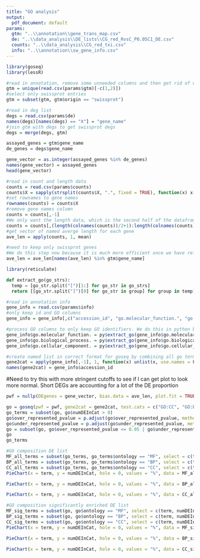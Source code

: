 ```yaml
---
title: "GO analysis"
output: 
  pdf_document: default
params:
  gtm: "..\\annotation\\gene_trans_map.csv"
  de: "..\\data_analysis\\DE_lists\\CG_red_RvsC_P0.05C1_DE.csv"
  counts: "..\\data_analysis\\CG_red_txi.csv"
  info: "..\\annotation\\sw_gene_info.csv"
---
```


```r
library(goseq)
library(lessR)
```


```r
#read in annotation, remove some unneeded columns and then get rid of duplicates
gtm = unique(read.csv(params$gtm)[-c(1,2)])
#select only swissprot entries
gtm = subset(gtm, gtm$origin == "swissprot")
```

```r
#read in deg list
degs = read.csv(params$de)
names(degs)[names(degs) == "X"] = "gene_name"
#join gtm with degs to get swissprot degs
degs = merge(degs, gtm)
```


```r

assayed_genes = gtm$gene_name
de_genes = degs$gene_name

gene_vector = as.integer(assayed_genes %in% de_genes)
names(gene_vector) = assayed_genes
head(gene_vector)
```


```r
#read in count and length data
counts = read.csv(params$counts)
counts$X = sapply(strsplit(counts$X, ".", fixed = TRUE), function(x) x[1])
#set rownames to gene names
rownames(counts) = counts$X
#remove gene names column
counts = counts[,-1]
#We only want the length data, which is the second half of the dataframe
counts = counts[,(length(colnames(counts))/2+1):length(colnames(counts))]
#get vector of named averge length for each gene
ave_len = apply(counts, 1, mean)

#need to keep only swissprot genes
#We do this step now because it is much more efficient once we have relatively small vectors than trying to merge two large dataframes at the start of this chunk
ave_len = ave_len[names(ave_len) %in% gtm$gene_name]
```

```r
library(reticulate)
```

```python
def extract_go(go_strs):
  temp = [go_str.split("[")[1:] for go_str in go_strs]
  return [[go_str.split("]")[0] for go_str in group] for group in temp]
```



```r
#read in annotation info
gene_info = read.csv(params$info)
#only keep id and GO columns
gene_info = gene_info[,c("accession_id", "go.molecular_function.", "go.biological_process.", "go.cellular_component.")]

#process GO columns to only keep GO identifiers. We do this in python because it is much more efficient and significantly easier there because we can use complex list comprehensions
gene_info$go.molecular_function. = py$extract_go(gene_info$go.molecular_function.)
gene_info$go.biological_process. = py$extract_go(gene_info$go.biological_process.)
gene_info$go.cellular_component. = py$extract_go(gene_info$go.cellular_component.)

#create named list in correct format for goseq by combining all go terms for each gene into a single vector
gene2cat = apply(gene_info[,-1], 1, function(x) unlist(x, use.names = FALSE))
names(gene2cat) = gene_info$accession_id

```


#Need to try this with more stringent cutoffs to see if I can get plot to look more normal. Short DEGs are accounting for a lot of the DE proportion

```r
pwf = nullp(DEgenes = gene_vector, bias.data = ave_len, plot.fit = TRUE)
```

```r
go = goseq(pwf = pwf, gene2cat = gene2cat, test.cats = c("GO:CC", "GO:BP", "GO:MF"), method = "Wallenius")
go_terms = subset(go, go$numDEInCat > 0)
go$over_represented_pvalue = p.adjust(go$over_represented_pvalue, method = "fdr")
go$under_represented_pvalue = p.adjust(go$under_represented_pvalue, method = "fdr")
go = subset(go, go$over_represented_pvalue <= 0.05 | go$under_represented_pvalue <= 0.05)
go
go_terms
```

```r
#GO composition DE list
MF_all_terms = subset(go_terms, go_terms$ontology == "MF", select = c(term, numDEInCat))
BP_all_terms = subset(go_terms, go_terms$ontology == "BP", select = c(term, numDEInCat))
CC_all_terms = subset(go_terms, go_terms$ontology == "CC", select = c(term, numDEInCat))
PieChart(x = term, y = numDEInCat, hole = 0, values = "%", data = MF_all_terms, main = "Molecular Function GO composition of total DE list")
```

```r
PieChart(x = term, y = numDEInCat, hole = 0, values = "%", data = BP_all_terms, main = "Biological Process GO composition of total DE list")
```

```r
PieChart(x = term, y = numDEInCat, hole = 0, values = "%", data = CC_all_terms, main = "Cellular Component GO composition of total DE list")
```

```r
#GO composition significantly enriched DE list
MF_sig_terms = subset(go, go$ontology == "MF", select = c(term, numDEInCat))
BP_sig_terms = subset(go, go$ontology == "BP", select = c(term, numDEInCat))
CC_sig_terms = subset(go, go$ontology == "CC", select = c(term, numDEInCat))
PieChart(x = term, y = numDEInCat, hole = 0, values = "%", data = MF_sig_terms, main = "Molecular Function GO composition of significantly enriched DE list")
```

```r
PieChart(x = term, y = numDEInCat, hole = 0, values = "%", data = BP_sig_terms, main = "Biological Process GO composition of significantly enriched DE list")
```

```r
PieChart(x = term, y = numDEInCat, hole = 0, values = "%", data = CC_sig_terms, main = "Cellular Component GO composition of significantly enriched DE list")
```











